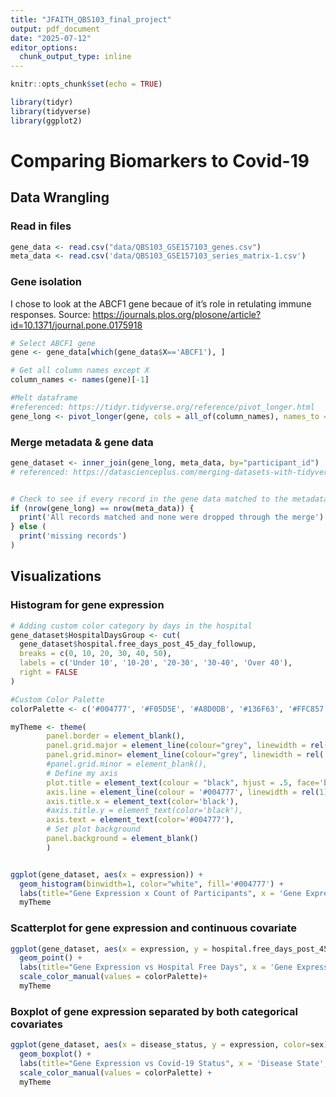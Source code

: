```yaml
---
title: "JFAITH_QBS103_final_project"
output: pdf_document
date: "2025-07-12"
editor_options: 
  chunk_output_type: inline
---
```


```r
knitr::opts_chunk$set(echo = TRUE)

library(tidyr)
library(tidyverse)
library(ggplot2)
```

# Comparing Biomarkers to Covid-19

## Data Wrangling

### Read in files

```r
gene_data <- read.csv("data/QBS103_GSE157103_genes.csv")
meta_data <- read.csv('data/QBS103_GSE157103_series_matrix-1.csv')
```

### Gene isolation

I chose to look at the ABCF1 gene becaue of it's role in retulating immune responses. Source: <https://journals.plos.org/plosone/article?id=10.1371/journal.pone.0175918>

```r
# Select ABCF1 gene
gene <- gene_data[which(gene_data$X=='ABCF1'), ]

# Get all column names except X
column_names <- names(gene)[-1]

#Melt dataframe
#referenced: https://tidyr.tidyverse.org/reference/pivot_longer.html
gene_long <- pivot_longer(gene, cols = all_of(column_names), names_to = "participant_id", values_to = "expression")
```

### Merge metadata & gene data

```r
gene_dataset <- inner_join(gene_long, meta_data, by="participant_id")
# referenced: https://datascienceplus.com/merging-datasets-with-tidyverse/


# Check to see if every record in the gene data matched to the metadata table since inner joining
if (nrow(gene_long) == nrow(meta_data)) {
  print('All records matched and none were dropped through the merge')
} else (
  print('missing records')
)
```

## Visualizations

### Histogram for gene expression

```r
# Adding custom color category by days in the hospital
gene_dataset$HospitalDaysGroup <- cut(
  gene_dataset$hospital.free_days_post_45_day_followup,
  breaks = c(0, 10, 20, 30, 40, 50),
  labels = c('Under 10', '10-20', '20-30', '30-40', 'Over 40'),
  right = FALSE
)
```

```r

#Custom Color Palette
colorPalette <- c('#004777', '#F05D5E', '#A8D0DB', '#136F63', '#FFC857', '#9DD9D2')

myTheme <- theme(
        panel.border = element_blank(), 
        panel.grid.major = element_line(colour="grey", linewidth = rel(.1)),
        panel.grid.minor= element_line(colour="grey", linewidth = rel(.1)),
        #panel.grid.minor = element_blank(),
        # Define my axis
        plot.title = element_text(colour = "black", hjust = .5, face='bold'),
        axis.line = element_line(colour = '#004777', linewidth = rel(1)),
        axis.title.x = element_text(color='black'),
        #axis.title.y = element_text(color='black'),
        axis.text = element_text(color='#004777'),
        # Set plot background
        panel.background = element_blank()
        )


ggplot(gene_dataset, aes(x = expression)) + 
  geom_histogram(binwidth=1, color="white", fill='#004777') + 
  labs(title="Gene Expression x Count of Participants", x = 'Gene Expression',y = 'Count') +
  myTheme
```

### Scatterplot for gene expression and continuous covariate

```r

ggplot(gene_dataset, aes(x = expression, y = hospital.free_days_post_45_day_followup, color = HospitalDaysGroup)) + 
  geom_point() + 
  labs(title="Gene Expression vs Hospital Free Days", x = 'Gene Expression',y = 'Hospital Free Days')+
  scale_color_manual(values = colorPalette)+
  myTheme
```

### Boxplot of gene expression separated by both categorical covariates

```r
ggplot(gene_dataset, aes(x = disease_status, y = expression, color=sex)) + 
  geom_boxplot() +
  labs(title="Gene Expression vs Covid-19 Status", x = 'Disease State',y = 'Gene Expression')+
  scale_color_manual(values = colorPalette) +
  myTheme
```
